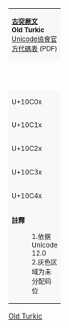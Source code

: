{|border="1" cellspacing="0" cellpadding="5" class="wikitable" style="border-collapse:collapse;background:#FFFFFF;font-size:large;text-align:center"
|-
|colspan="17" style="background:#F8F8F8;font-size:small"| '''[[古突厥文 (Unicode区段)|古突厥文]]'''<br>'''Old Turkic'''{{ref label|U10C00_as_of_Unicode_version|1}}{{ref label|U10C00_grey|2}}<br />[https://www.unicode.org/charts/PDF/U10C00.pdf  Unicode協會官方代碼表] (PDF)
|-style="background:#F8F8F8;font-size:small"
| style="width:45pt" | &nbsp; || style="width:20pt"  | 0 || style="width:20pt"  | 1 || style="width:20pt"  | 2 || style="width:20pt"  | 3 || style="width:20pt"  | 4 || style="width:20pt"  | 5 || style="width:20pt"  | 6 || style="width:20pt"  | 7 || style="width:20pt"  | 8 || style="width:20pt"  | 9 || style="width:20pt"  | A || style="width:20pt"  | B || style="width:20pt"  | C || style="width:20pt"  | D || style="width:20pt"  | E || style="width:20pt"  | F
|-
| style="background:#F8F8F8;font-size:small"| U+10C0x
| &#x10c00; || &#x10c01; || &#x10c02; || &#x10c03; || &#x10c04; || &#x10c05; || &#x10c06; || &#x10c07;
| &#x10c08; || &#x10c09; || &#x10c0a; || &#x10c0b; || &#x10c0c; || &#x10c0d; || &#x10c0e; || &#x10c0f;
|-
| style="background:#F8F8F8;font-size:small"| U+10C1x
| &#x10c10; || &#x10c11; || &#x10c12; || &#x10c13; || &#x10c14; || &#x10c15; || &#x10c16; || &#x10c17;
| &#x10c18; || &#x10c19; || &#x10c1a; || &#x10c1b; || &#x10c1c; || &#x10c1d; || &#x10c1e; || &#x10c1f;
|-
| style="background:#F8F8F8;font-size:small"| U+10C2x
| &#x10c20; || &#x10c21; || &#x10c22; || &#x10c23; || &#x10c24; || &#x10c25; || &#x10c26; || &#x10c27;
| &#x10c28; || &#x10c29; || &#x10c2a; || &#x10c2b; || &#x10c2c; || &#x10c2d; || &#x10c2e; || &#x10c2f;
|-
| style="background:#F8F8F8;font-size:small"| U+10C3x
| &#x10c30; || &#x10c31; || &#x10c32; || &#x10c33; || &#x10c34; || &#x10c35; || &#x10c36; || &#x10c37;
| &#x10c38; || &#x10c39; || &#x10c3a; || &#x10c3b; || &#x10c3c; || &#x10c3d; || &#x10c3e; || &#x10c3f;
|-
| style="background:#F8F8F8;font-size:small"| U+10C4x
| &#x10c40; || &#x10c41; || &#x10c42; || &#x10c43; || &#x10c44; || &#x10c45; || &#x10c46; || &#x10c47;
| &#x10c48; || bgcolor="#CCCCCC" | &nbsp; || bgcolor="#CCCCCC" | &nbsp; || bgcolor="#CCCCCC" | &nbsp; || bgcolor="#CCCCCC" | &nbsp; || bgcolor="#CCCCCC" | &nbsp; || bgcolor="#CCCCCC" | &nbsp; || bgcolor="#CCCCCC" | &nbsp;
|-
| colspan="17" style="background:#F8F8F8;font-size:small;text-align:left"| '''註釋'''
:1.{{note|U18B0_as_of_Unicode_version}}依据Unicode 12.0
:2.{{note|U18B0_grey}}灰色区域为未分配码位
|}<noinclude>
[[Category:Unicode模板|Old Turkic]]
</noinclude>